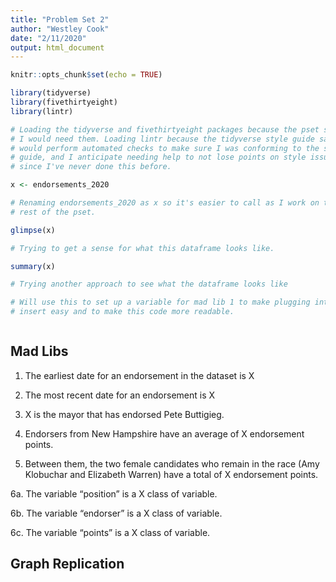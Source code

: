 ```yaml
---
title: "Problem Set 2"
author: "Westley Cook"
date: "2/11/2020"
output: html_document
---
```


```r
knitr::opts_chunk$set(echo = TRUE)

library(tidyverse)
library(fivethirtyeight)
library(lintr)

# Loading the tidyverse and fivethirtyeight packages because the pset said
# I would need them. Loading lintr because the tidyverse style guide said it
# would perform automated checks to make sure I was conforming to the style
# guide, and I anticipate needing help to not lose points on style issues
# since I've never done this before.

x <- endorsements_2020

# Renaming endorsements_2020 as x so it's easier to call as I work on the
# rest of the pset.
```

```r

glimpse(x)

# Trying to get a sense for what this dataframe looks like.

summary(x)

# Trying another approach to see what the dataframe looks like

```


```r

# Will use this to set up a variable for mad lib 1 to make plugging into r
# insert easy and to make this code more readable.



```


## Mad Libs

1. The earliest date for an endorsement in the dataset is X

2. The most recent date for an endorsement is X

3. X is the mayor that has endorsed Pete Buttigieg.

4. Endorsers from New Hampshire have an average of X endorsement points.

5. Between them, the two female candidates who remain in the race (Amy Klobuchar and Elizabeth Warren) have a total of X endorsement points.

6a. The variable “position” is a X class of variable.

6b. The variable “endorser” is a X class of variable.

6c. The variable “points” is a X class of variable.



## Graph Replication

